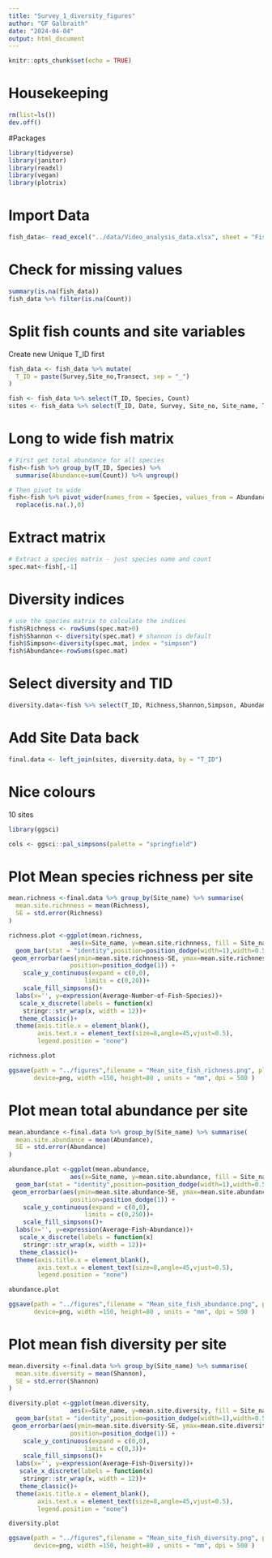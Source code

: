 ```yaml
---
title: "Survey_1_diversity_figures"
author: "GF Galbraith"
date: "2024-04-04"
output: html_document
---
```


```r
knitr::opts_chunk$set(echo = TRUE)
```

# Housekeeping
```r
rm(list=ls())
dev.off()
```

#Packages
```r
library(tidyverse)
library(janitor)
library(readxl)
library(vegan)
library(plotrix)
```

# Import Data
```r
fish_data<- read_excel("../data/Video_analysis_data.xlsx", sheet = "Fish_Data")
```

# Check for missing values
```r
summary(is.na(fish_data))
fish_data %>% filter(is.na(Count))
```
# Split fish counts and site variables
Create new Unique T_ID first
```r
fish_data <- fish_data %>% mutate(
  T_ID = paste(Survey,Site_no,Transect, sep = "_")
)

fish <- fish_data %>% select(T_ID, Species, Count)
sites <- fish_data %>% select(T_ID, Date, Survey, Site_no, Site_name, Transect) %>% unique()
```

# Long to wide fish matrix
```r

# First get total abundance for all species
fish<-fish %>% group_by(T_ID, Species) %>% 
  summarise(Abundance=sum(Count)) %>% ungroup()

# Then pivot to wide
fish<-fish %>% pivot_wider(names_from = Species, values_from = Abundance) %>% 
  replace(is.na(.),0)

```

# Extract matrix
```r
# Extract a species matrix - just species name and count
spec.mat<-fish[,-1]
```

# Diversity indices
```r
# use the species matrix to calculate the indices
fish$Richness <- rowSums(spec.mat>0)
fish$Shannon <- diversity(spec.mat) # shannon is default
fish$Simpson<-diversity(spec.mat, index = "simpson")
fish$Abundance<-rowSums(spec.mat)
```

# Select diversity and TID
```r
diversity.data<-fish %>% select(T_ID, Richness,Shannon,Simpson, Abundance)
```

# Add Site Data back
```r
final.data <- left_join(sites, diversity.data, by = "T_ID")
```

# Nice colours
10 sites
```r
library(ggsci)

cols <- ggsci::pal_simpsons(palette = "springfield")

```

# Plot Mean species richness per site
```r
mean.richness <-final.data %>% group_by(Site_name) %>% summarise(
  mean.site.richnness = mean(Richness),
  SE = std.error(Richness)
)

richness.plot <-ggplot(mean.richness,
                 aes(x=Site_name, y=mean.site.richnness, fill = Site_name))+
  geom_bar(stat = "identity",position=position_dodge(width=1),width=0.5, colour = "black")+
 geom_errorbar(aes(ymin=mean.site.richnness-SE, ymax=mean.site.richnness+SE), width=.2,
                 position=position_dodge(1)) +
    scale_y_continuous(expand = c(0,0),
                     limits = c(0,20))+
    scale_fill_simpsons()+
  labs(x='', y=expression(Average~Number~of~Fish~Species))+
   scale_x_discrete(labels = function(x) 
    stringr::str_wrap(x, width = 12))+
   theme_classic()+
  theme(axis.title.x = element_blank(),
        axis.text.x = element_text(size=8,angle=45,vjust=0.5),
        legend.position = "none")

richness.plot

ggsave(path = "../figures",filename = "Mean_site_fish_richness.png", plot= richness.plot,
       device=png, width =150, height=80 , units = "mm", dpi = 500 )

```


# Plot mean total abundance per site
```r
mean.abundance <-final.data %>% group_by(Site_name) %>% summarise(
  mean.site.abundance = mean(Abundance),
  SE = std.error(Abundance)
)

abundance.plot <-ggplot(mean.abundance,
                 aes(x=Site_name, y=mean.site.abundance, fill = Site_name))+
  geom_bar(stat = "identity",position=position_dodge(width=1),width=0.5, colour = "black")+
 geom_errorbar(aes(ymin=mean.site.abundance-SE, ymax=mean.site.abundance+SE), width=.2,
                 position=position_dodge(1)) +
    scale_y_continuous(expand = c(0,0),
                     limits = c(0,250))+
    scale_fill_simpsons()+
  labs(x='', y=expression(Average~Fish~Abundance))+
   scale_x_discrete(labels = function(x) 
    stringr::str_wrap(x, width = 12))+
   theme_classic()+
  theme(axis.title.x = element_blank(),
        axis.text.x = element_text(size=8,angle=45,vjust=0.5),
        legend.position = "none")

abundance.plot

ggsave(path = "../figures",filename = "Mean_site_fish_abundance.png", plot= abundance.plot,
       device=png, width =150, height=80 , units = "mm", dpi = 500 )

```


# Plot mean fish diversity per site
```r
mean.diversity <-final.data %>% group_by(Site_name) %>% summarise(
  mean.site.diversity = mean(Shannon),
  SE = std.error(Shannon)
)

diversity.plot <-ggplot(mean.diversity,
                 aes(x=Site_name, y=mean.site.diversity, fill = Site_name))+
  geom_bar(stat = "identity",position=position_dodge(width=1),width=0.5, colour = "black")+
 geom_errorbar(aes(ymin=mean.site.diversity-SE, ymax=mean.site.diversity+SE), width=.2,
                 position=position_dodge(1)) +
    scale_y_continuous(expand = c(0,0),
                     limits = c(0,3))+
    scale_fill_simpsons()+
  labs(x='', y=expression(Average~Fish~Diversity))+
   scale_x_discrete(labels = function(x) 
    stringr::str_wrap(x, width = 12))+
   theme_classic()+
  theme(axis.title.x = element_blank(),
        axis.text.x = element_text(size=8,angle=45,vjust=0.5),
        legend.position = "none")

diversity.plot

ggsave(path = "../figures",filename = "Mean_site_fish_diversity.png", plot= diversity.plot,
       device=png, width =150, height=80 , units = "mm", dpi = 500 )

```

